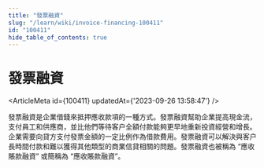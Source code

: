 ```yaml
---
title: "發票融資"
slug: "/learn/wiki/invoice-financing-100411"
id: "100411"
hide_table_of_contents: true
---
```



# 發票融資

<ArticleMeta id={100411} updatedAt={'2023-09-26 13:58:47'} />
<div className='border-solid border-b border-t-0 my-4 border-[var(--ifm-color-gray-300)]' />

發票融資是企業借錢來抵押應收款項的一種方式。發票融資幫助企業提高現金流，支付員工和供應商，並比他們等待客户全額付款能夠更早地重新投資經營和增長。企業需要向貸方支付發票金額的一定比例作為借款費用。發票融資可以解決與客户長時間付款和難以獲得其他類型的商業信貸相關的問題。發票融資也被稱為 “應收賬款融資” 或簡稱為 “應收賬款融資”。
